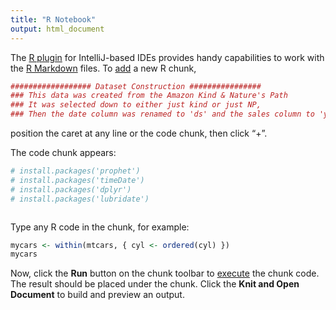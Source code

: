 ```yaml
---
title: "R Notebook"
output: html_document
---
```


The [R plugin](https://www.jetbrains.com/help/pycharm/r-plugin-support.html) for IntelliJ-based IDEs provides
handy capabilities to work with the [R Markdown](https://www.jetbrains.com/help/pycharm/r-markdown.html) files.
To [add](https://www.jetbrains.com/help/pycharm/r-markdown.html#add-code-chunk) a new R chunk,
```r
################## Dataset Construction ################
### This data was created from the Amazon Kind & Nature's Path
### It was selected down to either just kind or just NP,
### Then the date column was renamed to 'ds' and the sales column to 'y'
```
position the caret at any line or the code chunk, then click "+".

The code chunk appears:
```r
# install.packages('prophet')
# install.packages('timeDate')
# install.packages('dplyr')
# install.packages('lubridate')
```
```r

```

Type any R code in the chunk, for example:
```r
mycars <- within(mtcars, { cyl <- ordered(cyl) })
mycars
```

Now, click the **Run** button on the chunk toolbar to [execute](https://www.jetbrains.com/help/pycharm/r-markdown.html#run-r-code) the chunk code. The result should be placed under the chunk.
Click the **Knit and Open Document** to build and preview an output.